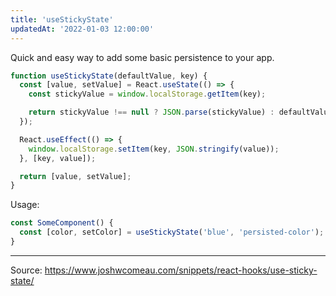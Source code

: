 ```yaml
---
title: 'useStickyState'
updatedAt: '2022-01-03 12:00:00'
---
```


Quick and easy way to add some basic persistence to your app.

```jsx
function useStickyState(defaultValue, key) {
  const [value, setValue] = React.useState(() => {
    const stickyValue = window.localStorage.getItem(key);

    return stickyValue !== null ? JSON.parse(stickyValue) : defaultValue;
  });

  React.useEffect(() => {
    window.localStorage.setItem(key, JSON.stringify(value));
  }, [key, value]);

  return [value, setValue];
}
```

Usage:

```jsx
const SomeComponent() {
  const [color, setColor] = useStickyState('blue', 'persisted-color');
}
```

---

Source: https://www.joshwcomeau.com/snippets/react-hooks/use-sticky-state/
